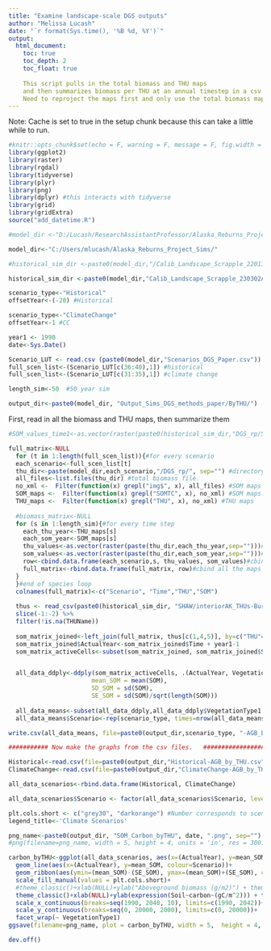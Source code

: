 ```yaml
---
title: "Examine landscape-scale DGS outputs"
author: "Melissa Lucash"
date: "`r format(Sys.time(), '%B %d, %Y')`"
output:
  html_document:
    toc: true
    toc_depth: 2
    toc_float: true
    
    This script pulls in the total biomass and THU maps 
    and then summarizes biomass per THU at an annual timestep in a csv file.
    Need to reproject the maps first and only use the total biomass maps
---
```


Note: Cache is set to true in the setup chunk because this can take a little while to run. 

```r
#knitr::opts_chunk$set(echo = F, warning = F, message = F, fig.width = 14, cache = T, fig.height = 16, autodep = T)
library(ggplot2)
library(raster)
library(rgdal)
library(tidyverse)
library(plyr)
library(png)
library(dplyr) #this interacts with tidyverse
library(grid)
library(gridExtra)
source("add_datetime.R")

#model_dir <-"D:/Lucash/ResearchAssistantProfessor/Alaska_Reburns_Project/Sims_DGS_methods_paper/Jan_2022_Sims/"

model_dir<-"C:/Users/mlucash/Alaska_Reburns_Project_Sims/"

#historical_sim_dir <-paste0(model_dir,"/Calib_Landscape_Scrapple_220119A/")

historical_sim_dir <-paste0(model_dir,"Calib_Landscape_Scrapple_230302A/")

scenario_type<-"Historical"
offsetYear<-(-20) #Historical

scenario_type<-"ClimateChange"
offsetYear<-1 #CC

year1 <- 1990
date<-Sys.Date()

Scenario_LUT <- read.csv (paste0(model_dir,"Scenarios_DGS_Paper.csv"))
full_scen_list<-(Scenario_LUT[c(36:40),1]) #historical
full_scen_list<-(Scenario_LUT[c(31:35),1]) #climate change

length_sim<-50  #50 year sim

output_dir<-paste0(model_dir, "Output_Sims_DGS_methods_paper/ByTHU/")
```

First, read in all the biomass and THU maps, then summarize them

```r

#SOM_values_time1<-as.vector(raster(paste0(historical_sim_dir,"DGS_rp/SOMTC-1.img")))#species raster

full_matrix<-NULL
  for (t in 1:length(full_scen_list)){#for every scenario
  each_scenario<-full_scen_list[t]
  thu_dir<-paste(model_dir,each_scenario,"/DGS_rp/", sep="") #directory of reprojected biomass raster
  all_files<-list.files(thu_dir) #total biomass file.
  no_xml <-  Filter(function(x) grepl("img$", x), all_files) #SOM maps
  SOM_maps <-  Filter(function(x) grepl("SOMTC", x), no_xml) #SOM maps
  THU_maps <-  Filter(function(x) grepl("THU", x), no_xml) #THU maps
  
  #biomass_matrix<-NULL
  for (s in 1:length_sim){#for every time step
    each_thu_year<-THU_maps[s]
    each_som_year<-SOM_maps[s]
    thu_values<-as.vector(raster(paste(thu_dir,each_thu_year,sep="")))#thu raster 
    som_values<-as.vector(raster(paste(thu_dir,each_som_year,sep="")))#biomass raster       
    row<-cbind.data.frame(each_scenario,s, thu_values, som_values)#cbind all the maps together. 
    full_matrix<-rbind.data.frame(full_matrix, row)#cbind all the maps together. 
  }
  }#end of species loop  
  colnames(full_matrix)<-c("Scenario", "Time","THU","SOM")
  
  thus <- read_csv(paste0(historical_sim_dir, "SHAW/interiorAK_THUs-Burn-new2-adjSlope.csv")) %>% 
  slice(-1:-2) %>% 
  filter(!is.na(THUName))
  
  som_matrix_joined<-left_join(full_matrix, thus[c(1,4,5)], by=c("THU"="THUNumber"))
  som_matrix_joined$ActualYear<-som_matrix_joined$Time + year1-1
  som_matrix_activeCells<-subset(som_matrix_joined, som_matrix_joined$SOM>0)


  all_data_ddply<-ddply(som_matrix_activeCells, .(ActualYear, VegetationType1), summarize,
                       mean_SOM = mean(SOM),
                       SD_SOM = sd(SOM),
                       SE_SOM = sd(SOM)/sqrt(length(SOM)))
  
  all_data_means<-subset(all_data_ddply,all_data_ddply$VegetationType1!="NA")
  all_data_means$Scenario<-rep(scenario_type, times=nrow(all_data_means))

write.csv(all_data_means, file=paste0(output_dir,scenario_type, "-AGB_by_THU.csv"))

########### Now make the graphs from the csv files.   ####################

Historical<-read.csv(file=paste0(output_dir,"Historical-AGB_by_THU.csv"))
ClimateChange<-read.csv(file=paste0(output_dir,"ClimateChange-AGB_by_THU.csv"))

all_data_scenarios<-rbind.data.frame(Historical, ClimateChange)

all_data_scenarios$Scenario <- factor(all_data_scenarios$Scenario, levels = c("Historical", "ClimateChange"))

plt.cols.short <- c("grey30", "darkorange") #Number corresponds to scenarios
legend_title<-'Climate Scenarios'

png_name<-paste0(output_dir, "SOM_Carbon_byTHU", date, ".png", sep="")
#png(filename=png_name, width = 5, height = 4, units = 'in', res = 300)

carbon_byTHU<-ggplot(all_data_scenarios, aes(x=(ActualYear), y=mean_SOM, group=Scenario)) +
  geom_line(aes(x=(ActualYear), y=mean_SOM, colour=Scenario))+
  geom_ribbon(aes(ymin=(mean_SOM)-(SE_SOM), ymax=(mean_SOM)+(SE_SOM), colour=Scenario), alpha=0.25, show.legend = FALSE)+   scale_color_manual(values = plt.cols.short) +
  scale_fill_manual(values = plt.cols.short)+
  #theme_classic()+xlab(NULL)+ylab("Aboveground biomass (g/m2)") + theme(legend.position = "right")+
  theme_classic()+xlab(NULL)+ylab(expression(Soil~carbon~(gC/m^2))) + theme(legend.position = "none")+
  scale_x_continuous(breaks=seq(1990, 2040, 10), limits=c(1990, 2042))+
  scale_y_continuous(breaks=seq(0, 20000, 2000), limits=c(0, 20000))+
  facet_wrap(~ VegetationType1)
ggsave(filename=png_name, plot = carbon_byTHU, width = 5,  height = 4, units = "in",  dpi = 300)

dev.off()



```

